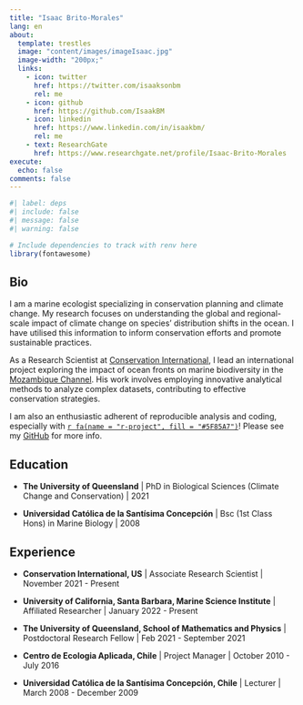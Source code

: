 ```yaml
---
title: "Isaac Brito-Morales"
lang: en
about:
  template: trestles
  image: "content/images/imageIsaac.jpg"
  image-width: "200px;"
  links:
    - icon: twitter
      href: https://twitter.com/isaaksonbm
      rel: me
    - icon: github
      href: https://github.com/IsaakBM
    - icon: linkedin
      href: https://www.linkedin.com/in/isaakbm/
      rel: me
    - text: ResearchGate
      href: https://www.researchgate.net/profile/Isaac-Brito-Morales
execute:
  echo: false
comments: false
---
```


```r
#| label: deps
#| include: false
#| message: false
#| warning: false

# Include dependencies to track with renv here
library(fontawesome)
```

::: column-body-outset
## Bio

I am a marine ecologist specializing in conservation planning and climate change. My research focuses on understanding the global and regional-scale impact of climate change on species' distribution shifts in the ocean. I have utilised this information to inform conservation efforts and promote sustainable practices.

As a Research Scientist at [Conservation International](https://www.conservation.org/), I lead an international project exploring the impact of ocean fronts on marine biodiversity in the [Mozambique Channel](https://www.conservation.org/projects/oceanfrontchange). His work involves employing innovative analytical methods to analyze complex datasets, contributing to effective conservation strategies.

I am also an enthusiastic adherent of reproducible analysis and coding, especially with [`r fa(name = "r-project", fill = "#5F85A7")`](https://www.r-project.org/)! Please see my [GitHub](https://github.com/IsaakBM) for more info.

## Education

-   **The University of Queensland** \| PhD in Biological Sciences (Climate Change and Conservation) \| 2021

-   **Universidad Católica de la Santísima Concepción** \| Bsc (1st Class Hons) in Marine Biology \| 2008

## Experience

-   **Conservation International, US** \| Associate Research Scientist \| November 2021 - Present

-   **University of California, Santa Barbara, Marine Science Institute** \| Affiliated Researcher \| January 2022 - Present

-   **The University of Queensland, School of Mathematics and Physics** \| Postdoctoral Research Fellow \| Feb 2021 - September 2021

-   **Centro de Ecologia Aplicada, Chile** \| Project Manager \| October 2010 - July 2016

-   **Universidad Católica de la Santísima Concepción, Chile** \| Lecturer \| March 2008 - December 2009
:::
